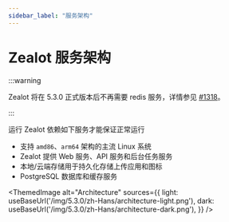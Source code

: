 ```yaml
---
sidebar_label: "服务架构"
---
```


# Zealot 服务架构

:::warning

Zealot 将在 5.3.0 正式版本后不再需要 redis 服务，详情参见 [#1318](https://github.com/tryzealot/zealot/pull/1318)。

:::

运行 Zealot 依赖如下服务才能保证正常运行

- 支持 `amd86`、`arm64` 架构的主流 Linux 系统
- Zealot 提供 Web 服务、API 服务和后台任务服务
- 本地/云端存储用于持久化存储上传应用和图标
- PostgreSQL 数据库和缓存服务


<ThemedImage
  alt="Architecture"
  sources={{
    light: useBaseUrl('/img/5.3.0/zh-Hans/architecture-light.png'),
    dark: useBaseUrl('/img/5.3.0/zh-Hans/architecture-dark.png'),
  }}
/>

